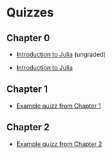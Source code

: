 # Quizzes

## Chapter 0

- [Introduction to Julia](quizzes/build/julia.pdf) (ungraded)

- [Introduction to Julia](quizzes/build/julia_graded.pdf)

## Chapter 1

- [Example quizz from Chapter 1](quizzes/build/roundoff.pdf)

## Chapter 2

- [Example quizz from Chapter 2](quizzes/build/interpolation.pdf)
